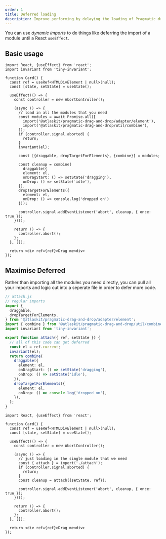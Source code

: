 ```yaml
---
order: 1
title: Deferred loading
description: Improve performing by delaying the loading of Pragmatic drag and drop.
---
```


You can use _dynamic imports_ to do things like deferring the import of a module until a React `useEffect`.

## Basic usage

```tsx
import React, {useEffect} from 'react';
import invariant from 'tiny-invariant';

function Card() {
  const ref = useRef<HTMLDivElement | null>(null);
  const [state, setState] = useState();

  useEffect(() => {
    const controller = new AbortController();

    (async () => {
      // load in all the modules that you need
      const modules = await Promise.all([
        import('@atlaskit/pragmatic-drag-and-drop/adapter/element'),
        import('@atlaskit/pragmatic-drag-and-drop/util/combine'),
      ]);
      if (controller.signal.aborted) {
        return;
      }
      invariant(el);

      const [{draggable, dropTargetForElements}, {combine}] = modules;

      const cleanup = combine(
        draggable({
        element: el,
        onDragStart: () => setState('dragging'),
        onDrop: () => setState('idle'),
      }),
      dropTargetForElements({
        element: el,
        onDrop: () => console.log('dropped on')
      }));

      controller.signal.addEventListener('abort', cleanup, { once: true });
    })();

    return () => {
      controller.abort();
    };
  }, []);

  return <div ref={ref}>Drag me<div>
});
```

## Maximise Deferred

Rather than importing all the modules you need directly, you can pull all your imports and logic out into a seperate file in order to defer more code.

```ts
// attach.js
// regular imports
import {
  draggable,
  dropTargetForElements,
} from '@atlaskit/pragmatic-drag-and-drop/adapter/element';
import { combine } from '@atlaskit/pragmatic-drag-and-drop/util/combine';
import invariant from 'tiny-invariant';

export function attach({ ref, setState }) {
  // all of this code can get deferred
  const el = ref.current;
  invariant(el);
  return combine(
    draggable({
      element: el,
      onDragStart: () => setState('dragging'),
      onDrop: () => setState('idle'),
    }),
    dropTargetForElements({
      element: el,
      onDrop: () => console.log('dropped on'),
    }),
  );
}
```

```tsx
import React, {useEffect} from 'react';

function Card() {
  const ref = useRef<HTMLDivElement | null>(null);
  const [state, setState] = useState();

  useEffect(() => {
    const controller = new AbortController();

    (async () => {
      // just loading in the single module that we need
      const { attach } = import('./attach');
      if (controller.signal.aborted) {
        return;
      }
      const cleanup = attach({setState, ref});

      controller.signal.addEventListener('abort', cleanup, { once: true });
    })();

    return () => {
      controller.abort();
    };
  }, []);

  return <div ref={ref}>Drag me<div>
});
```

